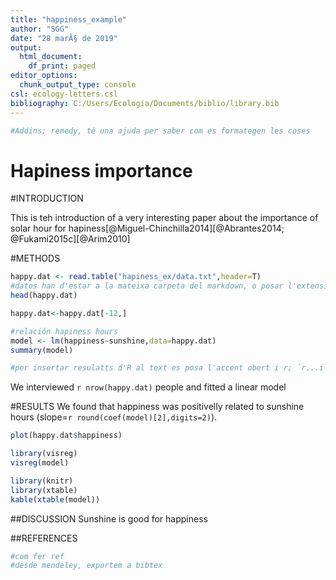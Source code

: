 ```yaml
---
title: "happiness_example"
author: "SGG"
date: "28 marÃ§ de 2019"
output:
  html_document:
    df_print: paged
editor_options:
  chunk_output_type: console
csl: ecology-letters.csl
bibliography: C:/Users/Ecologia/Documents/biblio/library.bib
---
```

```r
#Addins; remedy, té una ajuda per saber com es formategen les coses
```

# Hapiness importance
#INTRODUCTION

This is teh introduction of a very interesting paper about the importance of solar hour for hapiness[@Miguel-Chinchilla2014][@Abrantes2014; @Fukami2015c][@Arim2010]

#METHODS
```r
happy.dat <- read.table("hapiness_ex/data.txt",header=T)
#datos han d'estar a la mateixa carpeta del markdown, o posar l'extensió on es troba
head(happy.dat)

happy.dat<-happy.dat[-12,]
```

```r
#relación hapiness hours
model <- lm(happiness~sunshine,data=happy.dat)
summary(model)

```

```r
#per insertar resulatts d'R al text es posa l'accent obert i r; `r...i la instrucció que volem.
```

We interviewed `r nrow(happy.dat)` people and fitted a linear model

#RESULTS
We found that happiness was positivelly related to sunshine hours (slope=`r round(coef(model)[2],digits=2)`).

```r
plot(happy.dat$happiness)
```


```r
library(visreg)
visreg(model)
```


```r
library(knitr)
library(xtable)
kable(xtable(model))
```

##DISCUSSION
Sunshine is good for happiness

##REFERENCES
```r
#com fer ref
#desde mendeley, exportem a bibtex
```

